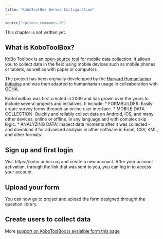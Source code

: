 ---
title: "KoboToolBox Server Configuration"
---

```{r options_communes, include=FALSE}
source("options_communes.R")
```

<div class="important">
This chapter is not written yet.
</div>


##  What is KoboToolBox?
KoBo Toolbox is an [open-source tool](https://github.com/kobotoolbox) for mobile data collection. It allows you to collect data in the field using mobile devices such as mobile phones or tablets, as well as with paper or computers.

The project has been orginally develoipped by the [Harvard Humanitarian Initiative](http://hhi.harvard.edu/research/kobotoolbox) and was then adapted to humanitarian usage in colleaboration with [OCHA](https://www.humanitarianresponse.info/en/applications/kobotoolbox).


KoBoToolbox was first created in 2009 and has grown over the years to include several projects and initiatives. It include:
* FORMBUILDER: Easily create survey forms through an online user interface.
* MOBILE DATA COLLECTION: Quickly and reliably collect data on Android, iOS, and many other devices, online or offline, in any language and with complex skip logic.
* ANALYZING DATA: Inspect data moments after it was collected - and download it for advanced analysis in other software in Excel, CSV, KML, and other formats.

## Sign up and first login

Visit https://kobo.unhcr.org and create a new account. After your account activation, through the link that was sent to you, you can log in to access your account.


## Upload your form

You can now go to project and upload the form designed throught the question library.

## Create users to collect data


More [support on KoboToolBox is avaialble form this page](http://support.kobotoolbox.org/)
